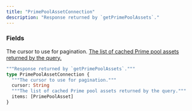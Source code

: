 ```yaml
---
title: "PrimePoolAssetConnection"
description: "Response returned by `getPrimePoolAssets`."
---
```


### Fields

<ResponseField name="cursor" type="String">
  The cursor to use for pagination.
</ResponseField>

<a href="/api-reference/types/primepoolasset">
  <ResponseField name="items" type="[PrimePoolAsset]">
    The list of cached Prime pool assets returned by the query.
  </ResponseField>
</a>


```graphql PrimePoolAssetConnection
"""Response returned by `getPrimePoolAssets`."""
type PrimePoolAssetConnection {
  """The cursor to use for pagination."""
  cursor: String
  """The list of cached Prime pool assets returned by the query."""
  items: [PrimePoolAsset]
}
```
